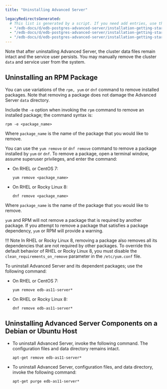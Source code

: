 ```yaml
---
title: "Uninstalling Advanced Server"

legacyRedirectsGenerated:
  # This list is generated by a script. If you need add entries, use the `legacyRedirects` key.
  - "/edb-docs/d/edb-postgres-advanced-server/installation-getting-started/installation-guide-for-linux/11/EDB_Postgres_Advanced_Server_Installation_Guide_Linux.1.32.html"
  - "/edb-docs/d/edb-postgres-advanced-server/installation-getting-started/installation-guide-for-linux/11/EDB_Postgres_Advanced_Server_Installation_Guide_Linux.1.31.html"
  - "/edb-docs/d/edb-postgres-advanced-server/installation-getting-started/installation-guide-for-linux/11/EDB_Postgres_Advanced_Server_Installation_Guide_Linux.1.33.html"
---
```


<div id="uninstalling_advanced_server" class="registered_link"></div>

Note that after uninstalling Advanced Server, the cluster data files remain intact and the service user persists. You may manually remove the cluster `data` and service user from the system.

## Uninstalling an RPM Package

You can use variations of the `rpm, yum` or `dnf` command to remove installed packages. Note that removing a package does not damage the Advanced Server `data` directory.

Include the `-e` option when invoking the `rpm` command to remove an installed package; the command syntax is:

```text
rpm -e <package_name>
```

Where `package_name` is the name of the package that you would like to remove.

You can use the `yum remove` or `dnf remove` command to remove a package installed by `yum` or `dnf`. To remove a package, open a terminal window, assume superuser privileges, and enter the command:

-   On RHEL or CentOS 7:

    ```text
    yum remove <package_name>
    ```

-   On RHEL or Rocky Linux 8:

    ```text
    dnf remove <package_name>
    ```

Where `package_name` is the name of the package that you would like to remove.

`yum` and RPM will not remove a package that is required by another package. If you attempt to remove a package that satisfies a package dependency, `yum` or RPM will provide a warning.

!!! Note
    In RHEL or Rocky Linux 8, removing a package also removes all its dependencies that are not required by other packages. To override this default behavior of RHEL or Rocky Linux 8, you must disable the `clean_requirements_on_remove` parameter in the `/etc/yum.conf` file.

To uninstall Advanced Server and its dependent packages; use the following command:

-   On RHEL or CentOS 7:

    ```text
    yum remove edb-as11-server*
    ```

-   On RHEL or Rocky Linux 8:

    ```text
    dnf remove edb-as11-server*
    ```

## Uninstalling Advanced Server Components on a Debian or Ubuntu Host

-   To uninstall Advanced Server, invoke the following command. The configuration files and data directory remains intact.

    ```text
    apt-get remove edb-as11-server*
    ```

-   To uninstall Advanced Server, configuration files, and data directory, invoke the following command:

    ```text
    apt-get purge edb-as11-server*
    ```
